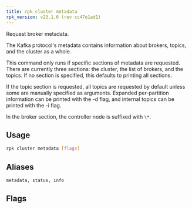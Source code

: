 ```yaml
---
title: rpk cluster metadata
rpk_version: v23.1.6 (rev cc47e1ad1)
---
```


<head>
  <meta name="title" content="rpk cluster metadata | Redpanda Docs" />
  <meta name="description" content="rpk cluster metadata" />
  <link rel="canonical" href="https://docs.redpanda.com/docs/reference/rpk/rpk-cluster/rpk-cluster-metadata/" />
</head>

Request broker metadata.

The Kafka protocol's metadata contains information about brokers, topics, and
the cluster as a whole.

This command only runs if specific sections of metadata are requested. There
are currently three sections: the cluster, the list of brokers, and the topics.
If no section is specified, this defaults to printing all sections.

If the topic section is requested, all topics are requested by default unless
some are manually specified as arguments. Expanded per-partition information
can be printed with the -d flag, and internal topics can be printed with the -i
flag.

In the broker section, the controller node is suffixed with `\*`.

## Usage

```bash
rpk cluster metadata [flags]
```

## Aliases

```bash
metadata, status, info
```

## Flags

<!--
[cols=",,",]
|===
|*Value* |*Type* |*Description*

|-h, --help |- |Help for metadata.

|-b, --print-brokers |- |Print brokers section.

|-c, --print-cluster |- |Print cluster section.

|-d, --print-detailed-topics |- |Print per-partition information for
topics (implies -t).

|-i, --print-internal-topics |- |Print internal topics (if all topics
requested, implies -t).

|-t, --print-topics |- |Print topics section (implied if any topics are
specified).

|--brokers |strings |Comma-separated list of broker <ip>:<port> pairs
(for example,
` --brokers \'192.168.78.34:9092,192.168.78.35:9092,192.179.23.54:9092\' `
). Alternatively, you may set the `REDPANDA_BROKERS` environment
variable with the comma-separated list of broker addresses.

|--config |string |Redpanda config file, if not set the file will be
searched for in the default locations.

|--password |string |SASL password to be used for authentication.

|--sasl-mechanism |string |The authentication mechanism to use.
Supported values: SCRAM-SHA-256, SCRAM-SHA-512.

|--tls-cert |string |The certificate to be used for TLS authentication
with the broker.

|--tls-enabled |- |Enable TLS for the Kafka API (not necessary if
specifying custom certs).

|--tls-key |string |The certificate key to be used for TLS
authentication with the broker.

|--tls-truststore |string |The truststore to be used for TLS
communication with the broker.

|--user |string |SASL user to be used for authentication.

|-v, --verbose |- |Enable verbose logging (default `false`).
|===

-->
